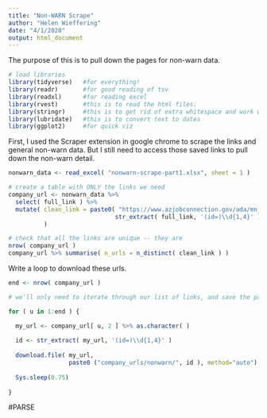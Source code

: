 ```yaml
---
title: "Non-WARN Scrape"
author: "Helen Wieffering"
date: "4/1/2020"
output: html_document
---
```


The purpose of this is to pull down the pages for non-warn data.

```r

# load libraries
library(tidyverse)   #for everything! 
library(readr)       #for good reading of tsv
library(readxl)      #for reading excel
library(rvest)       #this is to read the html files.
library(stringr)     #this is to get rid of extra whitespace and work with strings
library(lubridate)   #this is to convert text to dates
library(ggplot2)     #for quick viz

```

First, I used the Scraper extension in google chrome to scrape the links and general non-warn data. But I still need to access those saved links to pull down the non-warn detail.

```r

nonwarn_data <- read_excel( "nonwarn-scrape-part1.xlsx", sheet = 1 )


```



```r

# create a table with ONLY the links we need
company_url <- nonwarn_data %>% 
  select( full_link ) %>% 
  mutate( clean_link = paste0( "https://www.azjobconnection.gov/ada/mn_warn_dsp.cfm?",
                              str_extract( full_link, '(id=)\\d{1,4}' ) )
          )

# check that all the links are unique -- they are
nrow( company_url )
company_url %>% summarise( n_urls = n_distinct( clean_link ) )


```

Write a loop to download these urls.

```r

end <- nrow( company_url )

# we'll only need to iterate through our list of links, and save the page with a filepath that reflects the id

for ( u in 1:end ) {

  my_url <- company_url[ u, 2 ] %>% as.character( )
  
  id <- str_extract( my_url, '(id=)\\d{1,4}' )
  
  download.file( my_url, 
                 paste0 ("company_urls/nonwarn/", id ), method="auto")
  
  Sys.sleep(0.75)
  
}

```


#PARSE



